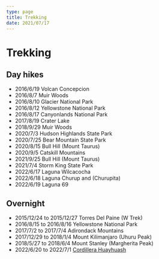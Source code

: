```yaml
---
type: page
title: Trekking
date: 2021/07/17
---
```


# Trekking

## Day hikes

- 2016/6/19 Volcan Concepcion
- 2016/8/7 Muir Woods
- 2016/8/10 Glacier National Park
- 2016/8/12 Yellowstone National Park
- 2016/8/17 Canyonlands National Park
- 2017/8/19 Crater Lake
- 2018/9/29 Muir Woods
- 2020/7/3 Hudson Highlands State Park
- 2020/7/25 Bear Mountain State Park
- 2020/8/15 Bull Hill (Mount Taurus)
- 2020/9/5 Catskill Mountains
- 2021/9/25 Bull Hill (Mount Taurus)
- 2021/7/4 Storm King State Park
- 2022/6/17 Laguna Wilcacocha
- 2022/6/18 Laguna Churup and (Churupita)
- 2022/6/19 Laguna 69

## Overnight

- 2015/12/24 to 2015/12/27 Torres Del Paine (W Trek)
- 2016/8/15 to 2016/8/16 Yellowstone National Park
- 2017/7/2 to 2017/7/4 Adirondack Mountains
- 2017/12/29 to 2018/1/4 Mount Kilimanjaro (Uhuru Peak)
- 2018/5/27 to 2018/6/4 Mount Stanley (Margherita Peak)
- 2022/6/20 to 2022/7/1 [Cordillera Huayhuash](./trekking/cordillera-huayhuash)
